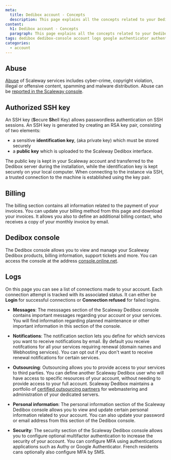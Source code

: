 ```yaml
---
meta:
  title: Dedibox account - Concepts
  description: This page explains all the concepts related to your Dedibox account
content:
  h1: Dedibox account - Concepts
  paragraph: This page explains all the concepts related to your Dedibox account
tags: dedibox dedibox-console account logs google authenticator authenticator
categories:
  - account
---
```



<Concept opened>

## Abuse

[Abuse](https://www.scaleway.com/en/abuse-notice/) of Scaleway services includes cyber-crime, copyright violation, illegal or offensive content, spamming and malware distribution. Abuse can be [reported in the Scaleway console](https://console.scaleway.com/support/abuses/create).

</Concept>


<Concept opened>

## Authorized SSH key

An SSH key (**S**ecure **Sh**ell Key) allows passwordless authentication on SSH sessions. An SSH key is generated by creating an RSA key pair, consisting of two elements:

- a sensitive **identification key**, (aka private key) which must be stored securely
- a **public key** which is uploaded to the Scaleway Dedibox interface.

The public key is kept in your Scaleway account and transferred to the Dedibox server during the installation, while the identification key is kept securely on your local computer. When connecting to the instance via SSH, a trusted connection to the machine is established using the key pair.

</Concept>

<Concept opened>

## Billing

The billing section contains all information related to the payment of your invoices. You can update your billing method from this page and download your invoices. It allows you also to define an additional billing contact, who receives a copy of your monthly invoice by email.

</Concept>

<Concept opened>

## Dedibox console

The Dedibox console allows you to view and manage your Scaleway Dedibox products, billing information, support tickets and more. You can access the console at the address [console.online.net](https://console.online.net).

</Concept>

<Concept>

## Logs

On this page you can see a list of connections made to your account. Each connection attempt is tracked with its associated status. It can either be **Login** for successful connections or **Connection refused** for failed logins.

* **Messages**: The messsages section of the Scaleway Dedibox console contains important messages regarding your account or your services. You will find information regarding planned maintenance or other important information in this section of the console.

* **Notifications**: The notification section lets you define for which services you want to receive notifications by email. By default you receive notifcations for all your services requiring renewal (domain names and Webhosting services). You can opt out if you don't want to receive renewal notifications for certain services.

* **Outsourcing**: Outsourcing allows you to provide access to your services to third parties. You can define another Scaleway Dedibox user who will have access to specific resources of your account, without needing to provide access to your full account. Scaleway Dedibox maintains a portfolio of [certified outsourcing partners](https://www.scaleway.com/en/dedibox/outsourcing/) for webmastering and administration of your dedicated servers.

* **Personal information**: The personal information section of the Scaleway Dedibox console allows you to view and update certain personal information related to your account. You can also update your password or email address from this section of the Dedibox console.

* **Security**: The security section of the Scaleway Dedibox console allows you to configure optional multifactor authentication to increase the security of your account. You can configure MFA using authentications applications such as Authy or Google Authenticator. French residents cans optionally also configure MFA by SMS.

</Concept>
